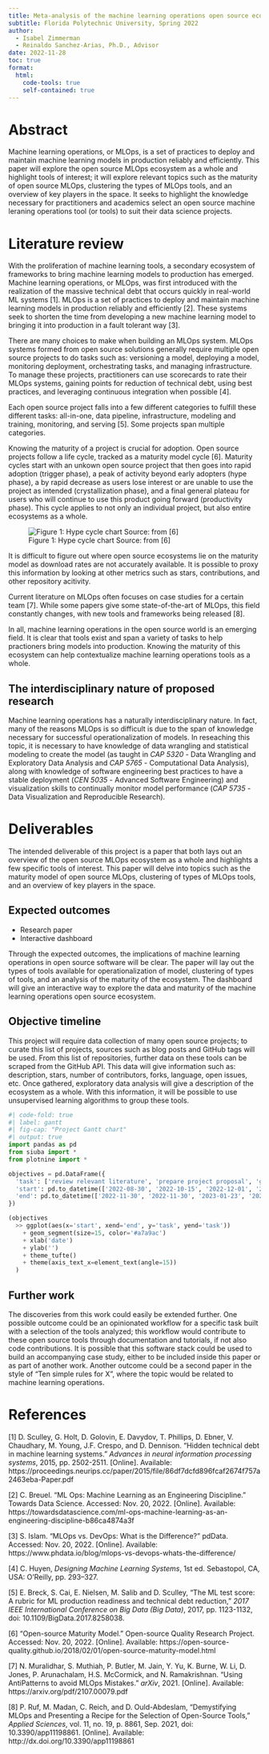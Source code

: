 ```yaml
---
title: Meta-analysis of the machine learning operations open source ecosystem
subtitle: Florida Polytechnic University, Spring 2022
author: 
  - Isabel Zimmerman
  - Reinaldo Sanchez-Arias, Ph.D., Advisor
date: 2022-11-28
toc: true
format:
  html:
    code-tools: true
    self-contained: true
---
```


# Abstract

Machine learning operations, or MLOps, is a set of practices to deploy and maintain machine learning models in production reliably and efficiently. This paper will explore the open source MLOps ecosystem as a whole and highlight tools of interest; it will explore relevant topics such as the maturity of open source MLOps, clustering the types of MLOps tools, and an overview of key players in the space. It seeks to highlight the knowledge necessary for practitioners and academics select an open source machine leraning operations tool (or tools) to suit their data science projects.

# Literature review

With the proliferation of machine learning tools, a secondary ecosystem of frameworks to bring machine learning models to production has emerged. Machine learning operations, or MLOps, was first introduced with the realization of the massive technical debt that occurs quickly in real-world ML systems [1]. MLOps is a set of practices to deploy and maintain machine learning models in production reliably and efficiently [2]. These systems seek to shorten the time from developing a new machine learning model to bringing it into production in a fault tolerant way [3].

There are many choices to make when building an MLOps system. MLOps systems formed from open source solutions generally require multiple open source projects to do tasks such as: versioning a model, deploying a model, monitoring deployment, orchestrating tasks, and managing infrastructure. To manage these projects, practitioners can use scorecards to rate their MLOps systems, gaining points for reduction of technical debt, using best practices, and leveraging continuous integration when possible [4].

Each open source project falls into a few different categories to fulfill these different tasks: all-in-one, data pipeline, infrastructure, modeling and training, monitoring, and serving [5]. Some projects span multiple categories.

Knowing the maturity of a project is crucial for adoption. Open source projects follow a life cycle, tracked as a maturity model cycle [6]. Maturity cycles start with an unkown open source project that then goes into rapid adoption (trigger phase), a peak of activity beyond early adopters (hype phase), a by rapid decrease as users lose interest or are unable to use the project as intended (crystallization phase), and a final general plateau for users who will continue to use this product going forward (productivity phase). This cycle applies to not only an individual project, but also entire ecosystems as a whole.

![Figure 1: Hype cycle chart \n Source: from [6]](https://open-source-quality.github.io/hype-cycle-chart.png)

It is difficult to figure out where open source ecosystems lie on the maturity model as download rates are not accurately available. It is possible to proxy this information by looking at other metrics such as stars, contributions, and other repository acitivity.

Current literature on MLOps often focuses on case studies for a certain team [7]. While some papers give some state-of-the-art of MLOps, this field constantly changes, with new tools and frameworks being released [8].

In all, machine learning operations in the open source world is an emerging field. It is clear that tools exist and span a variety of tasks to help practioners bring models into production. Knowing the maturity of this ecosystem can help contextualize machine learning operations tools as a whole.

## The interdisciplinary nature of proposed research

Machine learning operations has a naturally interdisciplinary nature. In fact, many of the reasons MLOps is so difficult is due to the span of knowledge necessary for successful operationalization of models. In reseaching this topic, it is necessary to have knowledge of data wrangling and statistical modeling to create the model (as taught in *CAP 5320* - Data Wrangling and Exploratory Data Analysis and *CAP 5765* - Computational Data Analysis), along with knowledge of software engineering best practices to have a stable deployment (*CEN 5035* - Advanced Software Engineering) and visualization skills to continually monitor model performance (*CAP 5735* - Data Visualization and Reproducible Research).

# Deliverables

The intended deliverable of this project is a paper that both lays out an overview of the open source MLOps ecosystem as a whole and highlights a few specific tools of interest. This paper will delve into topics such as the maturity model of open source MLOps, clustering of types of MLOps tools, and an overview of key players in the space.

## Expected outcomes

- Research paper
- Interactive dashboard

Through the expected outcomes, the implications of machine learning operations in open source software will be clear. The paper will lay out the types of tools available for operationalization of model, clustering of types of tools, and an analysis of the maturity of the ecosystem. The dashboard will give an interactive way to explore the data and maturity of the machine learning operations open source ecosystem.

## Objective timeline

This project will require data collection of many open source projects; to curate this list of projects, sources such as blog posts and GitHub tags will be used. From this list of repositories, further data on these tools can be scraped from the GitHub API. This data will give information such as: description, stars, number of contributors, forks, language, open issues, etc. Once gathered, exploratory data analysis will give a description of the ecosystem as a whole. With this information, it will be possible to use unsupervised learning algorithms to group these tools. 

```python
#| code-fold: true
#| label: gantt
#| fig-cap: "Project Gantt chart"
#| output: true
import pandas as pd
from siuba import *
from plotnine import *

objectives = pd.DataFrame({
  'task': ['review relevant literature', 'prepare project proposal', 'gather data', 'data cleaning and exploration', 'build maturity models', 'build unsupervised learning models', 'build interactive dashboard', 'author final report'],
  'start': pd.to_datetime(['2022-08-30', '2022-10-15', '2022-12-01', '2023-01-09', '2023-02-27', '2023-02-27', '2023-03-01', '2023-03-17']),
  'end': pd.to_datetime(['2022-11-30', '2022-11-30', '2023-01-23', '2023-02-27', '2023-03-27', '2023-03-27', '2023-03-27', '2023-04-17'])
})

(objectives
  >> ggplot(aes(x='start', xend='end', y='task', yend='task'))
    + geom_segment(size=15, color='#a7a9ac')
    + xlab('date')
    + ylab('')
    + theme_tufte()
    + theme(axis_text_x=element_text(angle=15))
  )
```

## Further work

The discoveries from this work could easily be extended further. One possible outcome could be an opinionated workflow for a specific task built with a selection of the tools analyzed; this workflow would contribute to these open source tools through documentation and tutorials, if not also code contributions. It is possible that this software stack could be used to build an accompanying case study, either to be included inside this paper or as part of another work. Another outcome could be a second paper in the style of "Ten simple rules for X", where the topic would be related to machine learning operations.

# References

[1] D. Sculley, G. Holt, D. Golovin, E. Davydov, T. Phillips, D. Ebner, V. Chaudhary, M. Young, J.F. Crespo, and D. Dennison. "Hidden technical debt in machine learning systems." _Advances in neural information processing systems_, 2015, pp. 2502-2511. [Online]. Available: https://proceedings.neurips.cc/paper/2015/file/86df7dcfd896fcaf2674f757a2463eba-Paper.pdf

[2] C. Breuel. "ML Ops: Machine Learning as an Engineering Discipline." Towards Data Science. Accessed: Nov. 20, 2022. [Online]. Available: https://towardsdatascience.com/ml-ops-machine-learning-as-an-engineering-discipline-b86ca4874a3f

[3] S. Islam. "MLOps vs. DevOps: What is the Difference?" pdData. Accessed: Nov. 20, 2022. [Online]. Available: https://www.phdata.io/blog/mlops-vs-devops-whats-the-difference/

[4] C. Huyen, _Designing Machine Learning Systems_, 1st ed. Sebastopol, CA, USA: O'Reilly, pp. 293–327.

[5] E. Breck, S. Cai, E. Nielsen, M. Salib and D. Sculley, "The ML test score: A rubric for ML production readiness and technical debt reduction," _2017 IEEE International Conference on Big Data (Big Data)_, 2017, pp. 1123-1132, doi: 10.1109/BigData.2017.8258038.

[6] "Open-source Maturity Model." Open-source Quality Research Project. Accessed: Nov. 20, 2022. [Online]. Available: https://open-source-quality.github.io/2018/02/01/open-source-maturity-model.html

[7] N. Muralidhar, S. Muthiah, P. Butler, M. Jain, Y. Yu, K. Burne, W. Li, D. Jones, P. Arunachalam, H.S. McCormick, and N. Ramakrishnan. "Using AntiPatterns to avoid MLOps Mistakes." _arXiv_, 2021. [Online]. Available: https://arxiv.org/pdf/2107.00079.pdf

[8] P. Ruf, M. Madan, C. Reich, and D. Ould-Abdeslam, “Demystifying MLOps and Presenting a Recipe for the Selection of Open-Source Tools,” _Applied Sciences_, vol. 11, no. 19, p. 8861, Sep. 2021, doi: 10.3390/app11198861. [Online]. Available: http://dx.doi.org/10.3390/app11198861
